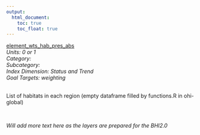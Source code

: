 ```yaml
---
output:
  html_document:
    toc: true
    toc_float: true
---
```


[element_wts_hab_pres_abs](https://github.com/OHI-Science/bhi/blob/master/baltic/layers/element_wts_hab_pres_abs_gl2018.csv)\
*Units: 0 or 1*\
*Category:*\
*Subcategory:*\
*Index Dimension: Status and Trend*\
*Goal Targets: weighting*\
<br>

List of habitats in each region (empty dataframe filled by functions.R in ohi-global)

<br>

*Will add more text here as the layers are prepared for the BHI2.0*

<br>



<br>

